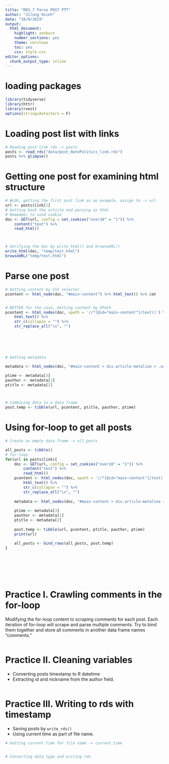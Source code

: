 ```yaml
---
title: "R03_7 Parse POST PTT"
author: "Jilung Hsieh"
date: "10/9/2019"
output:
  html_document:
    highlight: zenburn
    number_sections: yes
    theme: cerulean
    toc: yes
    css: style.css
editor_options:
  chunk_output_type: inline
---
```


# loading packages
```r
library(tidyverse)
library(httr)
library(rvest)
options(stringsAsFactors = F)
```



# Loading post list with links
```r
# Reading post link rds -> posts
posts <- read_rds("data/post_HatePolitics_link.rds")
posts %>% glimpse()

```


# Getting one post for examining html structure
```r
# WLOG, getting the first post link as an example, assign to -> url
url <- posts$link[1]
# Getting back the article and parsing as html
# Remember to send cookie
doc <- GET(url, config = set_cookies("over18" = "1")) %>%
    content("text") %>%
    read_html()



# Verifying the doc by write_html() and browseURL()
write_html(doc, "temp/test.html")
browseURL("temp/test.html")

```


# Parse one post
```r
# Getting content by CSS selector
pcontent <- html_node(doc, "#main-content") %>% html_text() %>% cat


# BETTER for the case, Getting content by XPath
pcontent <- html_nodes(doc, xpath = '//*[@id="main-content"]/text()') %>% 
    html_text() %>%
    str_c(collapse = "") %>%
    str_replace_all("\n", "")






# Getting metadata

metadata <- html_nodes(doc, "#main-content > div.article-metaline > .article-meta-value") %>% html_text()

ptime <- metadata[3]
pauthor <- metadata[1]
ptitle <- metadata[2]



# Combining data to a data frame
post.temp <- tibble(url, pcontent, ptitle, pauthor, ptime)

```


# Using for-loop to get all posts
```r

# Create an empty data frame -> all_posts

all_posts <- tibble()
# for-loop
for(url in posts$link){
    doc <- GET(url, config = set_cookies("over18" = "1")) %>%
        content("text") %>%
        read_html()   
    pcontent <- html_nodes(doc, xpath = '//*[@id="main-content"]/text()') %>%
        html_text() %>%
        str_c(collapse = "") %>%
        str_replace_all("\n", "")
    
    metadata <- html_nodes(doc, "#main-content > div.article-metaline > .article-meta-value") %>% html_text()
    
    ptime <- metadata[3]
    pauthor <- metadata[1]
    ptitle <- metadata[2]
    
    post.temp <- tibble(url, pcontent, ptitle, pauthor, ptime)
    print(url)
    
    all_posts <- bind_rows(all_posts, post.temp)
}








```

# Practice I. Crawling comments in the for-loop
Modifying the for-loop content to scraping comments for each post. Each iteration of for-loop will scrape and parse multiple comments. Try to bind them together and store all comments in another data frame names "comments."

```r

```



# Practice II. Cleaning variables
- Converting posts timestamp to R datetime
- Extracting id and nickname from the author field.
```r

```



# Practice III. Writing to rds with timestamp
- Saving posts by `write_rds()`
- Using current time as part of file name.
```r
# Getting current time for file name -> current_time


# Converting data type and writing rds


```



